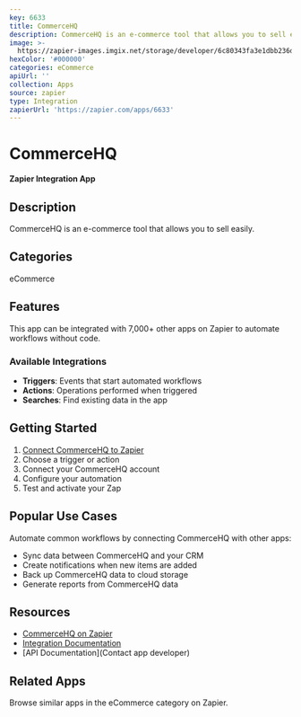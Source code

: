 ```yaml
---
key: 6633
title: CommerceHQ
description: CommerceHQ is an e-commerce tool that allows you to sell easily.
image: >-
  https://zapier-images.imgix.net/storage/developer/6c80343fa3e1dbb236da26820d3bdcf2.png?auto=format%2Ccompress&ixlib=python-3.0.0&q=50
hexColor: '#000000'
categories: eCommerce
apiUrl: ''
collection: Apps
source: zapier
type: Integration
zapierUrl: 'https://zapier.com/apps/6633'
---
```

# CommerceHQ

**Zapier Integration App**

## Description

CommerceHQ is an e-commerce tool that allows you to sell easily.

## Categories

eCommerce

## Features

This app can be integrated with 7,000+ other apps on Zapier to automate workflows without code.

### Available Integrations

- **Triggers**: Events that start automated workflows
- **Actions**: Operations performed when triggered
- **Searches**: Find existing data in the app

## Getting Started

1. [Connect CommerceHQ to Zapier](https://zapier.com/apps/6633)
2. Choose a trigger or action
3. Connect your CommerceHQ account
4. Configure your automation
5. Test and activate your Zap

## Popular Use Cases

Automate common workflows by connecting CommerceHQ with other apps:

- Sync data between CommerceHQ and your CRM
- Create notifications when new items are added
- Back up CommerceHQ data to cloud storage
- Generate reports from CommerceHQ data

## Resources

- [CommerceHQ on Zapier](https://zapier.com/apps/6633)
- [Integration Documentation](https://zapier.com/apps/6633/integrations)
- [API Documentation](Contact app developer)

## Related Apps

Browse similar apps in the eCommerce category on Zapier.
